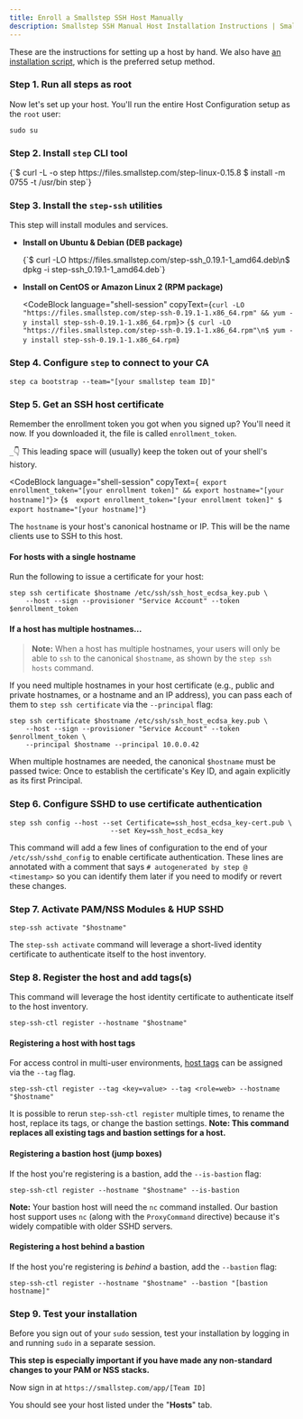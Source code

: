 ```yaml
---
title: Enroll a Smallstep SSH Host Manually
description: Smallstep SSH Manual Host Installation Instructions | Smallstep Documentation
---
```



These are the instructions for setting up a host by hand.
We also have [an installation script](hosts),
which is the preferred setup method.

### Step 1. Run all steps as root

Now let's set up your host. You'll run the entire Host Configuration setup as the `root` user:

```shell
sudo su
```

### Step 2. Install `step` CLI tool

<CodeBlock language="shell-session" copyText="curl -L -o step https://files.smallstep.com/step-linux-0.15.8 && install -m 0755 -t /usr/bin step">
{`$ curl -L -o step https://files.smallstep.com/step-linux-0.15.8
$ install -m 0755 -t /usr/bin step`}
</CodeBlock>

### Step 3. Install the `step-ssh` utilities

This step will install modules and services.

* **Install on Ubuntu & Debian (DEB package)**

  <CodeBlock language="shell-session" copyText="curl -LO https://files.smallstep.com/step-ssh_0.19.1-1_amd64.deb && dpkg -i step-ssh_0.19.1-1_amd64.deb">
  {`$ curl -LO https://files.smallstep.com/step-ssh_0.19.1-1_amd64.deb\n$ dpkg -i step-ssh_0.19.1-1_amd64.deb`}
  </CodeBlock>

* **Install on CentOS or Amazon Linux 2 (RPM package)**

  <CodeBlock language="shell-session" copyText={`curl -LO "https://files.smallstep.com/step-ssh-0.19.1-1.x86_64.rpm" && yum -y install step-ssh-0.19.1-1.x86_64.rpm`}>
  {`$ curl -LO "https://files.smallstep.com/step-ssh-0.19.1-1.x86_64.rpm"\n$ yum -y install step-ssh-0.19.1-1.x86_64.rpm`}
  </CodeBlock>

### Step 4. Configure `step` to connect to your CA

```shell
step ca bootstrap --team="[your smallstep team ID]"
```

### Step 5. Get an SSH host certificate

Remember the enrollment token you got when you signed up? You'll need it now. If you downloaded it, the file is called `enrollment_token`.

`_`👇 This leading space will (usually) keep the token out of your shell's history.

<CodeBlock language="shell-session" copyText={` export enrollment_token="[your enrollment token]" && export hostname="[your hostname]"`}>
{`$  export enrollment_token="[your enrollment token]"
$ export hostname="[your hostname]"`}
</CodeBlock>

The `hostname` is your host's canonical hostname or IP. This will be the name clients use to SSH to this host.

#### For hosts with a single hostname

Run the following to issue a certificate for your host:

```shell
step ssh certificate $hostname /etc/ssh/ssh_host_ecdsa_key.pub \
    --host --sign --provisioner "Service Account" --token $enrollment_token
```

#### If a host has multiple hostnames...

> **Note:** When a host has multiple hostnames, your users will only be able to `ssh` to the canonical `$hostname`, as shown by the `step ssh hosts` command.

If you need multiple hostnames in your host certificate (e.g., public and private hostnames, or a hostname and an IP address), you can pass each of them to `step ssh certificate` via the `--principal` flag:

```shell
step ssh certificate $hostname /etc/ssh/ssh_host_ecdsa_key.pub \
    --host --sign --provisioner "Service Account" --token $enrollment_token \
    --principal $hostname --principal 10.0.0.42
```

When multiple hostnames are needed, the canonical `$hostname` must be passed twice: Once to establish the certificate's Key ID, and again explicitly as its first Principal.

### Step 6. Configure SSHD to use certificate authentication

```shell
step ssh config --host --set Certificate=ssh_host_ecdsa_key-cert.pub \
                         --set Key=ssh_host_ecdsa_key
```

This command will add a few lines of configuration to the end of your `/etc/ssh/sshd_config` to enable certificate authentication. These lines are annotated with a comment that says `# autogenerated by step @ <timestamp>` so you can identify them later if you need to modify or revert these changes.

### Step 7. Activate PAM/NSS Modules & HUP SSHD

```shell
step-ssh activate "$hostname"
```

The `step-ssh activate` command will leverage a short-lived identity certificate to authenticate itself to the host inventory.

### Step 8. Register the host and add tags(s)

This command will leverage the host identity certificate to authenticate itself to the host inventory.

```shell
step-ssh-ctl register --hostname "$hostname"
```

#### Registering a host with host tags

For access control in multi-user environments, [host tags](#step-0-understanding-host-tags) can be assigned via the `--tag` flag.

```shell
step-ssh-ctl register --tag <key=value> --tag <role=web> --hostname "$hostname"
```

It is possible to rerun `step-ssh-ctl register` multiple times, to rename the host, replace its tags, or change the bastion settings. **Note: This command replaces all existing tags and bastion settings for a host.**

#### Registering a bastion host (jump boxes)

If the host you're registering is a bastion, add the `--is-bastion` flag:

```shell
step-ssh-ctl register --hostname "$hostname" --is-bastion
```

**Note:** Your bastion host will need the `nc` command installed. Our bastion host support uses `nc` (along with the `ProxyCommand` directive) because it's widely compatible with older SSHD servers.

#### Registering a host behind a bastion

If the host you're registering is _behind_ a bastion, add the `--bastion` flag:

```shell
step-ssh-ctl register --hostname "$hostname" --bastion "[bastion hostname]"
```

### Step 9. Test your installation

Before you sign out of your `sudo` session, test your installation by logging in and running `sudo` in a separate session.

**This step is especially important if you have made any non-standard changes to your PAM or NSS stacks.**

Now sign in at `https://smallstep.com/app/[Team ID]`

You should see your host listed under the "**Hosts**" tab.
